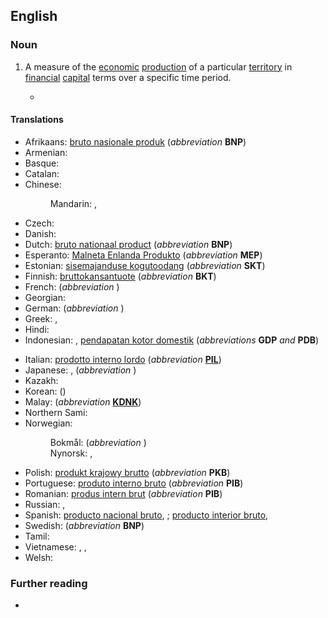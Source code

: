 {{also|gross-domestic-product}}
==English==

===Noun===
{{en-noun|-|s}}

# {{lb|en|economics}} A measure of the [[economic]] [[production]] of a particular [[territory]] in [[financial]] [[capital]] terms over a specific time period.
#: {{syn|en|GDP}}
#: {{cot|en|gross national product|gross national income}}
#* {{quote-journal|lang=en|date=2013-08-03|volume=408|issue=8847|magazine={{w|The Economist}}
|title=[http://www.economist.com/news/finance-and-economics/21582498-america-has-changed-way-it-measures-gdp-boundary-problems Boundary problems]
|passage=Economics is a messy discipline: too fluid to be a science, too rigorous to be an art. Perhaps it is fitting that economists’ most-used metric, '''gross domestic product''' (GDP), is a tangle too. GDP measures the total value of output in an economic territory. Its apparent simplicity explains why it is scrutinised down to tenths of a percentage point every month.}}

====Translations====
{{trans-top|economic production of a particular territory}}
* Afrikaans: [[bruto nasionale produk]] (''abbreviation'' '''BNP''')
* Armenian: {{t+|hy|համախառն ներքին արդյունք}}
* Basque: {{t|eu|barne produktu gordin}}
* Catalan: {{t|ca|producte intern brut|m}}
* Chinese:
*: Mandarin: {{t+|cmn|國內生產總值|sc=Hani}}, {{t+|cmn|国内生产总值|tr=guónèi shēngchǎn zǒngzhí|sc=Hani}}
* Czech: {{t+|cs|hrubý domácí produkt|m}}
* Danish: {{t|da|BNI per indbygger}}
* Dutch: [[bruto nationaal product]] (''abbreviation'' '''BNP''')
* Esperanto: [[Malneta Enlanda Produkto]] (''abbreviation'' '''MEP''')
* Estonian: [[sisemajanduse kogutoodang]] (''abbreviation'' '''SKT''')
* Finnish: [[bruttokansantuote]] (''abbreviation'' '''BKT''')
* French: {{t+|fr|produit intérieur brut|m}} (''abbreviation'' {{t+|fr|PIB|m}})
* Georgian: {{t|ka|მთლიანი შიდა პროდუქტი}}
* German: {{t+|de|Bruttoinlandsprodukt|n}} (''abbreviation'' {{t+|de|BIP|n}})
* Greek: {{t|el|ακαθάριστο εγχώριο προϊόν|n}}, {{t+|el|ΑΕΠ}}
* Hindi: {{t|hi|सकल घरेलू उत्पाद|m}}
* Indonesian: {{t|id|produk domestik bruto}}, [[pendapatan kotor domestik]] (''abbreviations'' '''GDP''' ''and'' '''PDB''')
{{trans-mid}}
* Italian: [[prodotto interno lordo]] {{g|m}} (''abbreviation'' '''[[PIL]]''')
* Japanese: {{t|ja|ジーディーピー|tr=jīdīpī|sc=Jpan}}, {{t+|ja|国内総生産|tr=(こくないそうせいさん, kokunai-sōseisan|sc=Jpan}} (''abbreviation'' {{t|ja|ＧＤＰ|sc=Jpan}})
* Kazakh: {{t|kk|жалпы ішкі өнім}}
* Korean: {{t|ko|국내 총생산|sc=Kore}} ({{t|ko|國內總生産|sc=Kore}})
* Malay: {{t|ms|keluaran dalam negara kasar}} (''abbreviation'' '''[[KDNK]]''')
* Northern Sami: {{t|se|bruttoálbmotbuvttadus}}
* Norwegian:
*: Bokmål: {{t|nb|bruttonasjonalprodukt|n}} (''abbreviation'' {{l|nb|BNP}})
*: Nynorsk: {{t|nn|bruttonasjonalprodukt|n}}, {{l|nn|BNP}}
* Polish: [[produkt krajowy brutto]] (''abbreviation'' '''PKB''')
* Portuguese: [[produto interno bruto]] (''abbreviation'' '''PIB''')
* Romanian: [[produs intern brut]] (''abbreviation'' '''PIB''')
* Russian: {{t+|ru|валово́й вну́тренний проду́кт|m}}, {{t+|ru|ВВП|m}}
* Spanish: [[producto nacional bruto]], {{qualifier|abbreviation}} {{t+|es|PNB}}; [[producto interior bruto]], {{qualifier|abbreviation}} {{t+|es|PIB}}
* Swedish: {{t+|sv|bruttonationalprodukt}} (''abbreviation'' '''BNP''')
* Tamil: {{t+|ta|மொத்த உள்நாட்டு உற்பத்தி}}
* Vietnamese: {{t|vi|tổng sản phẩm nội địa}}, {{t|vi|tổng sản phẩm quốc nội}}, {{t+|vi|GDP}}
* Welsh: {{t+|cy|cynnyrch mewnwladol crynswth|m}}
{{trans-bottom}}

===Further reading===
* {{pedia}}